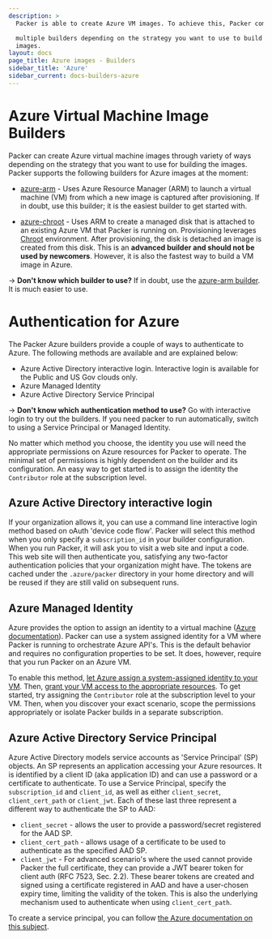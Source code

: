 ```yaml
---
description: >
  Packer is able to create Azure VM images. To achieve this, Packer comes with

  multiple builders depending on the strategy you want to use to build the
  images.
layout: docs
page_title: Azure images - Builders
sidebar_title: 'Azure'
sidebar_current: docs-builders-azure
---
```


# Azure Virtual Machine Image Builders

Packer can create Azure virtual machine images through variety of ways
depending on the strategy that you want to use for building the images.
Packer supports the following builders for Azure images at the moment:

- [azure-arm](/docs/builders/azure-arm.html) - Uses Azure Resource
  Manager (ARM) to launch a virtual machine (VM) from which a new image is
  captured after provisioning. If in doubt, use this builder; it is the
  easiest builder to get started with.

- [azure-chroot](/docs/builders/azure-chroot.html) - Uses ARM to create
  a managed disk that is attached to an existing Azure VM that Packer is
  running on. Provisioning leverages [Chroot](https://en.wikipedia.org/wiki/Chroot)
  environment. After provisioning, the disk is detached an image is created
  from this disk. This is an **advanced builder and should not be used by
  newcomers**. However, it is also the fastest way to build a VM image in
  Azure.

-> **Don't know which builder to use?** If in doubt, use the [azure-arm
builder](/docs/builders/azure-arm.html). It is much easier to use.

# Authentication for Azure

The Packer Azure builders provide a couple of ways to authenticate to Azure. The
following methods are available and are explained below:

- Azure Active Directory interactive login. Interactive login is available
  for the Public and US Gov clouds only.
- Azure Managed Identity
- Azure Active Directory Service Principal

-> **Don't know which authentication method to use?** Go with interactive
login to try out the builders. If you need packer to run automatically,
switch to using a Service Principal or Managed Identity.

No matter which method you choose, the identity you use will need the
appropriate permissions on Azure resources for Packer to operate. The minimal
set of permissions is highly dependent on the builder and its configuration.
An easy way to get started is to assign the identity the `Contributor` role at
the subscription level.

## Azure Active Directory interactive login

If your organization allows it, you can use a command line interactive login
method based on oAuth 'device code flow'. Packer will select this method when
you only specify a `subscription_id` in your builder configuration. When you
run Packer, it will ask you to visit a web site and input a code. This web site
will then authenticate you, satisfying any two-factor authentication policies
that your organization might have. The tokens are cached under the `.azure/packer`
directory in your home directory and will be reused if they are still valid
on subsequent runs.

## Azure Managed Identity

Azure provides the option to assign an identity to a virtual machine ([Azure
documentation](https://docs.microsoft.com/en-us/azure/active-directory/managed-identities-azure-resources/qs-configure-portal-windows-vm)). Packer can
use a system assigned identity for a VM where Packer is running to orchestrate
Azure API's. This is the default behavior and requires no configuration
properties to be set. It does, however, require that you run Packer on an
Azure VM.

To enable this method, [let Azure assign a system-assigned identity to your VM](https://docs.microsoft.com/en-us/azure/active-directory/managed-identities-azure-resources/qs-configure-portal-windows-vm).
Then, [grant your VM access to the appropriate resources](https://docs.microsoft.com/en-us/azure/active-directory/managed-identities-azure-resources/howto-assign-access-portal).
To get started, try assigning the `Contributor` role at the subscription level to
your VM. Then, when you discover your exact scenario, scope the permissions
appropriately or isolate Packer builds in a separate subscription.

## Azure Active Directory Service Principal

Azure Active Directory models service accounts as 'Service Principal' (SP)
objects. An SP represents an application accessing your Azure resources. It
is identified by a client ID (aka application ID) and can use a password or a
certificate to authenticate. To use a Service Principal, specify the
`subscription_id` and `client_id`, as well as either `client_secret`,
`client_cert_path` or `client_jwt`. Each of these last three represent a different
way to authenticate the SP to AAD:

- `client_secret` - allows the user to provide a password/secret registered
  for the AAD SP.
- `client_cert_path` - allows usage of a certificate to be used to
  authenticate as the specified AAD SP.
- `client_jwt` - For advanced scenario's where the used cannot provide Packer
  the full certificate, they can provide a JWT bearer token for client auth
  (RFC 7523, Sec. 2.2). These bearer tokens are created and signed using a
  certificate registered in AAD and have a user-chosen expiry time, limiting
  the validity of the token. This is also the underlying mechanism used to
  authenticate when using `client_cert_path`.

To create a service principal, you can follow [the Azure documentation on this
subject](https://docs.microsoft.com/en-us/cli/azure/create-an-azure-service-principal-azure-cli?view=azure-cli-latest).
